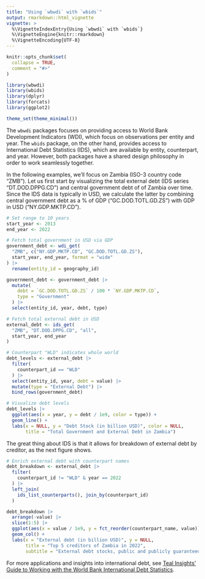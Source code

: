 ```yaml
---
title: "Using `wbwdi` with `wbids`"
output: rmarkdown::html_vignette
vignette: >
  %\VignetteIndexEntry{Using `wbwdi` with `wbids`}
  %\VignetteEngine{knitr::rmarkdown}
  %\VignetteEncoding{UTF-8}
---
```


```r
knitr::opts_chunk$set(
  collapse = TRUE,
  comment = "#>"
)
```

```r
library(wbwdi)
library(wbids)
library(dplyr)
library(forcats)
library(ggplot2)

theme_set(theme_minimal())
```

The `wbwdi` packages focuses on providing access to World Bank Development Indicators (WDI), which focus on observations per entity and year. The `wbids` package, on the other hand, provides access to International Debt Statistics (IDS), which are available by entity, counterpart, and year. However, both packages have a shared design philosophy in order to work seamlessly together. 

In the following examples, we'll focus on Zambia (ISO-3 country code "ZMB"). Let us first start by visualizing the total external debt (IDS series "DT.DOD.DPPG.CD") and central government debt of of Zambia over time. Since the IDS data is typically in USD, we calculate the latter by combining central government debt as a % of GDP ("GC.DOD.TOTL.GD.ZS") with GDP in USD ("NY.GDP.MKTP.CD").

```r
# Set range to 10 years
start_year <- 2013
end_year <- 2022

# Fetch total government in USD via GDP
government_debt <- wdi_get(
  "ZMB", c("NY.GDP.MKTP.CD", "GC.DOD.TOTL.GD.ZS"),
  start_year, end_year, format = "wide"
) |>
  rename(entity_id = geography_id)

government_debt <- government_debt |>
  mutate(
    debt = `GC.DOD.TOTL.GD.ZS` / 100 * `NY.GDP.MKTP.CD`,
    type = "Government"
  ) |>
  select(entity_id, year, debt, type)

# Fetch total external debt in USD
external_debt <- ids_get(
  "ZMB", "DT.DOD.DPPG.CD", "all",
  start_year, end_year
)

# Counterpart "WLD" indicates whole world
debt_levels <- external_debt |>
  filter(
    counterpart_id == "WLD"
  ) |>
  select(entity_id, year, debt = value) |>
  mutate(type = "External Debt") |>
  bind_rows(government_debt)

# Visualize debt levels
debt_levels |>
  ggplot(aes(x = year, y = debt / 1e9, color = type)) +
  geom_line() +
  labs(x = NULL, y = "Debt Stock (in billion USD)", color = NULL,
       title = "Total Government and External Debt in Zambia")
```

The great thing about IDS is that it allows for breakdown of external debt by creditor, as the next figure shows.

```r
# Enrich external debt with counterpart names
debt_breakdown <- external_debt |>
  filter(
    counterpart_id != "WLD" & year == 2022
  ) |>
  left_join(
    ids_list_counterparts(), join_by(counterpart_id)
  )

debt_breakdown |>
  arrange(-value) |>
  slice(1:5) |>
  ggplot(aes(x = value / 1e9, y = fct_reorder(counterpart_name, value))) +
  geom_col() +
  labs(x = "External debt (in billion USD)", y = NULL,
       title = "Top 5 creditors of Zambia in 2022",
       subtitle = "External debt stocks, public and publicly guaranteed")
```

For more applications and insights into international debt, see [Teal Insights' Guide to Working with the World Bank International Debt Statistics](https://teal-insights.github.io/teal-insights-guide-to-wbids/).
